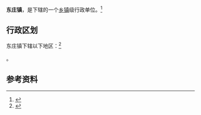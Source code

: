 {{中国乡级行政区|37/09/21/112/000}}

'''东庄镇'''，是{{PRC admin/fullname|37/09/21/112/000|3}}下辖的一个[[乡镇|乡镇]]级行政单位。<ref>{{PRC admin/ref sgc|{{PRC admin/parent|37/09/21/112/000}}}}</ref>

== 行政区划 ==

东庄镇下辖以下地区：<ref>{{PRC admin/ref sgc|37/09/21/112/000}}</ref>

{{PRC admin/children|37/09/21/112/000}}。

== 参考资料 ==

{{reflist}}

{{行政区划小作品}}
{{PRC admin/navcat|37/09/21/112/000}}